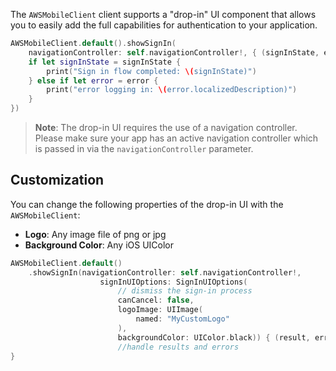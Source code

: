 The `AWSMobileClient` client supports a "drop-in" UI component that allows you to easily add the full capabilities for authentication to your application.

```swift
AWSMobileClient.default().showSignIn(
    navigationController: self.navigationController!, { (signInState, error) in
    if let signInState = signInState {
        print("Sign in flow completed: \(signInState)")
    } else if let error = error {
        print("error logging in: \(error.localizedDescription)")
    }
})
```

> **Note**: The drop-in UI requires the use of a navigation controller. Please make sure your app has an active navigation controller which is passed in via the `navigationController` parameter.

## Customization

You can change the following properties of the drop-in UI with the `AWSMobileClient`:
- **Logo**: Any image file of png or jpg
- **Background Color**: Any iOS UIColor

```swift
AWSMobileClient.default()
    .showSignIn(navigationController: self.navigationController!,
                    signInUIOptions: SignInUIOptions(
                        // dismiss the sign-in process
                        canCancel: false,
                        logoImage: UIImage(
                            named: "MyCustomLogo"
                        ),
                        backgroundColor: UIColor.black)) { (result, err) in
                        //handle results and errors               
}
```